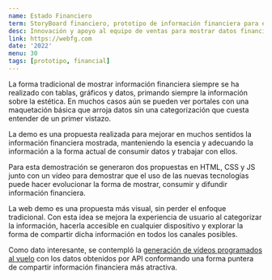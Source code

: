 ```yaml
---
name: Estado Financiero
term: StoryBoard financiero, prototipo de información financiera para equipo de ventas
desc: Innovación y apoyo al equipo de ventas para mostrar datos financieros con usabilidad de forma atractiva y útil al usuario
link: https://webfg.com
date: '2022'
menu: 30
tags: [prototipo, financial]
---
```



La forma tradicional de mostrar información financiera siempre se ha realizado con tablas, gráficos y datos, primando
siempre la información sobre la estética. En muchos casos aún se pueden ver portales con una maquetación básica 
que arroja datos sin una categorización que cuesta entender de un primer vistazo.

La demo es una propuesta realizada para mejorar en muchos sentidos la información financiera mostrada, manteniendo 
la esencia y adecuando la información a la forma actual de consumir datos y trabajar con ellos.

Para esta demostración se generaron dos propuestas en HTML, CSS y JS junto con un vídeo 
para demostrar que el uso de las nuevas tecnologías puede hacer evolucionar la forma de mostrar, 
consumir y difundir información financiera.

La web demo es una propuesta más visual, sin perder el enfoque tradicional. Con esta idea se mejora
la experiencia de usuario al categorizar la información, hacerla accesible en cualquier dispositivo y 
explorar la forma de compartir dicha información en todos los canales posibles.

Como dato interesante, se contempló la 
<a href="https://shotstack.io/" title="generación de vídeo mediante API y Json" class="link" target="_blank" rel="noopener noreferer">generación de vídeos programados al vuelo</a> 
con los datos obtenidos por API conformando una forma puntera de compartir información financiera más atractiva.
